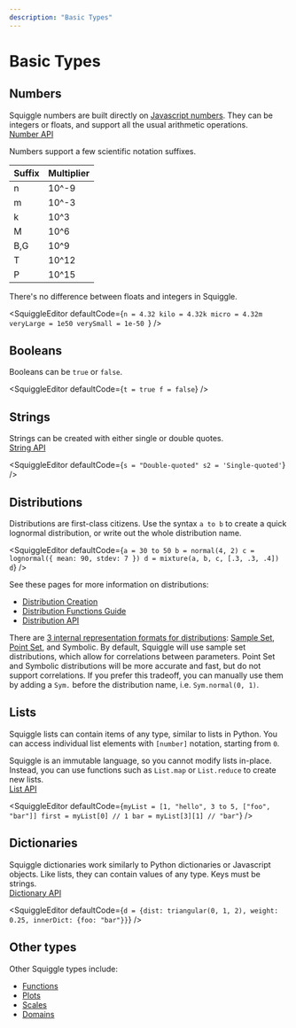 ```yaml
---
description: "Basic Types"
---
```



# Basic Types

## Numbers

Squiggle numbers are built directly on [Javascript numbers](https://developer.mozilla.org/en-US/docs/Web/JavaScript/Reference/Global_Objects/Number). They can be integers or floats, and support all the usual arithmetic operations.  
[Number API](/docs/Api/Number)

Numbers support a few scientific notation suffixes.

| Suffix | Multiplier |
| ------ | ---------- |
| n      | 10^-9      |
| m      | 10^-3      |
| k      | 10^3       |
| M      | 10^6       |
| B,G    | 10^9       |
| T      | 10^12      |
| P      | 10^15      |

There's no difference between floats and integers in Squiggle.

<SquiggleEditor defaultCode={`n = 4.32
kilo = 4.32k
micro = 4.32m
veryLarge = 1e50
verySmall = 1e-50
`} />

## Booleans

Booleans can be `true` or `false`.

<SquiggleEditor defaultCode={`t = true
f = false`} />

## Strings

Strings can be created with either single or double quotes.  
[String API](/docs/Api/String)

<SquiggleEditor defaultCode={`s = "Double-quoted"
s2 = 'Single-quoted'`} />

## Distributions

Distributions are first-class citizens. Use the syntax `a to b` to create a quick lognormal distribution, or write out the whole distribution name.

<SquiggleEditor
  defaultCode={`a = 30 to 50
b = normal(4, 2)
c = lognormal({ mean: 90, stdev: 7 })
d = mixture(a, b, c, [.3, .3, .4])
d`}
/>

See these pages for more information on distributions:
- [Distribution Creation](/docs/Guides/DistributionCreation)
- [Distribution Functions Guide](/docs/Guides/Functions)
- [Distribution API](/docs/Api/Dist)

There are [3 internal representation formats for distributions](docs/Discussions/Three-Formats-Of-Distributions): [Sample Set](/docs/API/DistSampleSet), [Point Set](/docs/API/DistPointSet), and Symbolic. By default, Squiggle will use sample set distributions, which allow for correlations between parameters. Point Set and Symbolic distributions will be more accurate and fast, but do not support correlations. If you prefer this tradeoff, you can manually use them by adding a `Sym.` before the distribution name, i.e. `Sym.normal(0, 1)`.

## Lists

Squiggle lists can contain items of any type, similar to lists in Python. You can access individual list elements with `[number]` notation, starting from `0`. 

Squiggle is an immutable language, so you cannot modify lists in-place. Instead, you can use functions such as `List.map` or `List.reduce` to create new lists.  
[List API](/docs/Api/List)

<SquiggleEditor
  defaultCode={`myList = [1, "hello", 3 to 5, ["foo", "bar"]]
first = myList[0] // 1
bar = myList[3][1] // "bar"`}
/>


## Dictionaries

Squiggle dictionaries work similarly to Python dictionaries or Javascript objects. Like lists, they can contain values of any type. Keys must be strings.  
[Dictionary API](/docs/Api/Dictionary)

<SquiggleEditor
  defaultCode={`d = {dist: triangular(0, 1, 2), weight: 0.25, innerDict: {foo: "bar"}}`}
/>


## Other types

Other Squiggle types include:

- [Functions](#functions)
- [Plots](/docs/Api/Plot)
- [Scales](/docs/Api/Plot#scales)
- [Domains](#parameter-annotations)